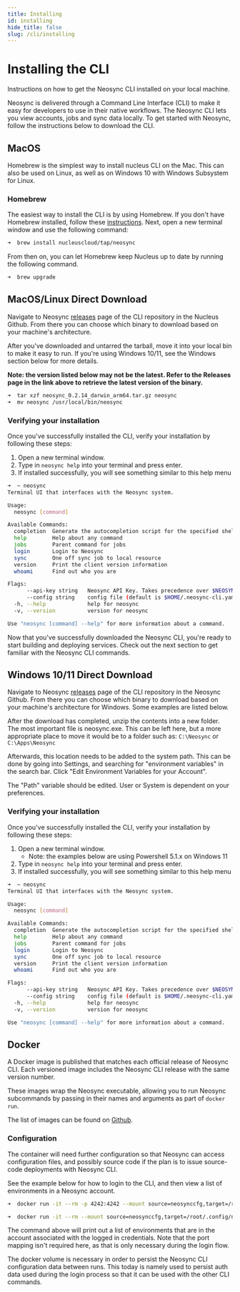 ```yaml
---
title: Installing
id: installing
hide_title: false
slug: /cli/installing
---
```


# Installing the CLI

Instructions on how to get the Neosync CLI installed on your local machine.

Neosync is delivered through a Command Line Interface (CLI) to make it easy for developers to use in their native workflows.
The Neosync CLI lets you view accounts, jobs and sync data locally. To get started with Neosync, follow the instructions below to download the CLI.

## MacOS

Homebrew is the simplest way to install nucleus CLI on the Mac. This can also be used on Linux, as well as on Windows 10 with Windows Subsystem for Linux.

### Homebrew

The easiest way to install the CLI is by using Homebrew. If you don't have Homebrew installed, follow these [instructions](https://docs.brew.sh/Installation). Next, open a new terminal window and use the following command:

```bash
➜  brew install nucleuscloud/tap/neosync
```

From then on, you can let Homebrew keep Nucleus up to date by running the following command.

```bash
➜  brew upgrade
```

## MacOS/Linux Direct Download

Navigate to Neosync [releases](https://github.com/nucleuscloud/neosync/releases) page of the CLI repository in the Nucleus Github. From there you can choose which binary to download based on your machine's architecture.

After you've downloaded and untarred the tarball, move it into your local bin to make it easy to run. If you're using Windows 10/11, see the Windows section below for more details.

**Note: the version listed below may not be the latest. Refer to the Releases page in the link above to retrieve the latest version of the binary.**

```bash
➜  tar xzf neosync_0.2.14_darwin_arm64.tar.gz neosync
➜  mv neosync /usr/local/bin/neosync
```

### Verifying your installation

Once you've successfully installed the CLI, verify your installation by following these steps:

1. Open a new terminal window.
2. Type in `neosync help` into your terminal and press enter.
3. If installed successfully, you will see something similar to this help menu

```bash
➜  ~ neosync
Terminal UI that interfaces with the Neosync system.

Usage:
  neosync [command]

Available Commands:
  completion  Generate the autocompletion script for the specified shell
  help        Help about any command
  jobs        Parent command for jobs
  login       Login to Neosync
  sync        One off sync job to local resource
  version     Print the client version information
  whoami      Find out who you are

Flags:
      --api-key string   Neosync API Key. Takes precedence over $NEOSYNC_API_KEY
      --config string    config file (default is $HOME/.neosync-cli.yaml)
  -h, --help             help for neosync
  -v, --version          version for neosync

Use "neosync [command] --help" for more information about a command.
```

Now that you've successfully downloaded the Neosync CLI, you're ready to start building and deploying services. Check out the next section to get familiar with the Neosync CLI commands.

## Windows 10/11 Direct Download

Navigate to Neosync [releases](https://github.com/nucleuscloud/neosync/releases) page of the CLI repository in the Neosync Github. From there you can choose which binary to download based on your machine's architecture for Windows. Some examples are listed below.

After the download has completed, unzip the contents into a new folder. The most important file is neosync.exe. This can be left here, but a more appropriate place to move it would be to a folder such as: `C:\Neosync` or `C:\Apps\Neosync`

Afterwards, this location needs to be added to the system path. This can be done by going into Settings, and searching for "environment variables" in the search bar. Click "Edit Environment Variables for your Account".

The "Path" variable should be edited. User or System is dependent on your preferences.

### Verifying your installation

Once you've successfully installed the CLI, verify your installation by following these steps:

1. Open a new terminal window.
   - Note: the examples below are using Powershell 5.1.x on Windows 11
2. Type in `neosync help` into your terminal and press enter.
3. If installed successfully, you will see something similar to this help menu

```bash
➜  ~ neosync
Terminal UI that interfaces with the Neosync system.

Usage:
  neosync [command]

Available Commands:
  completion  Generate the autocompletion script for the specified shell
  help        Help about any command
  jobs        Parent command for jobs
  login       Login to Neosync
  sync        One off sync job to local resource
  version     Print the client version information
  whoami      Find out who you are

Flags:
      --api-key string   Neosync API Key. Takes precedence over $NEOSYNC_API_KEY
      --config string    config file (default is $HOME/.neosync-cli.yaml)
  -h, --help             help for neosync
  -v, --version          version for neosync

Use "neosync [command] --help" for more information about a command.
```

## Docker

A Docker image is published that matches each official release of Neosync CLI. Each versioned image includes the Neosync CLI release with the same version number.

These images wrap the Neosync executable, allowing you to run Neosync subcommands by passing in their names and arguments as part of `docker run`.

The list of images can be found on [Github](https://github.com/nucleuscloud/neosync/pkgs/container/neosync%2Fcli).

### Configuration

The container will need further configuration so that Neosync can access configuration files, and possibly source code if the plan is to issue source-code deployments with Neosync CLI.

See the example below for how to login to the CLI, and then view a list of environments in a Neosync account.

```bash
➜  docker run -it --rm -p 4242:4242 --mount source=neosynccfg,target=/root/.config/neosync ghcr.io/nucleuscloud/neosync/cli:latest login
```

```bash
➜  docker run -it --rm --mount source=neosynccfg,target=/root/.config/neosync ghcr.io/nucleuscloud/neosync/cli:latest accounts ls
```

The command above will print out a list of environments that are in the account associated with the logged in credentials. Note that the port mapping isn't required here, as that is only necessary during the login flow.

The docker volume is necessary in order to persist the Neosync CLI configuration data between runs. This today is namely used to persist auth data used during the login process so that it can be used with the other CLI commands.
